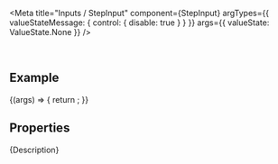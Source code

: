 
<Meta
  title="Inputs / StepInput"
  component={StepInput}
  argTypes={{
    valueStateMessage: { control: { disable: true } }
  }}
  args={{
    valueState: ValueState.None
  }}
/>

<DocsHeader since="0.15.0" />

<br />

## Example

<Canvas>
  <Story name="Default">
    {(args) => {
      return <StepInput {...args} />;
    }}
  </Story>
</Canvas>

## Properties

<ArgsTableWithNote story="." />

<Markdown>{Description}</Markdown>

<Footer />
